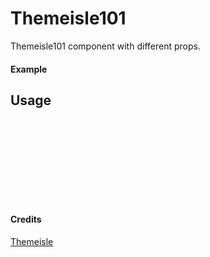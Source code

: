 
<Meta of={Themeisle101} title="Themeisle/Themeisle101" />

# Themeisle101

Themeisle101 component with different props.

#### Example

<Canvas of={Themeisle101.Primary} />

## Usage

```ts
import { Themeisle101 } from "yadl-ui";

const Example = () => {
  return (
      <Themeisle101 />
  );
};

export default Example;
```

#### Credits
[Themeisle](https://themeisle.com/illustrations)
